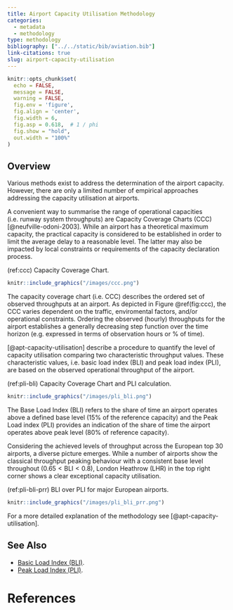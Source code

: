 ```yaml
---
title: Airport Capacity Utilisation Methodology
categories:
  - metadata
  - methodology
type: methodology
bibliography: ["../../static/bib/aviation.bib"]
link-citations: true
slug: airport-capacity-utilisation
---
```


```r
knitr::opts_chunk$set(
  echo = FALSE,
  message = FALSE,
  warning = FALSE,
  fig.env = 'figure',
  fig.align = 'center',
  fig.width = 6,
  fig.asp = 0.618,  # 1 / phi
  fig.show = "hold",
  out.width = "100%"
)
```


## Overview

Various methods exist to address the determination of the airport capacity.
However, there are only a limited number of empirical approaches addressing
the capacity utilisation at airports.

A convenient way to summarise the range of operational capacities (i.e. runway
system throughputs) are Capacity Coverage Charts (CCC)
[@neufville-odoni-2003].
While an airport has a theoretical maximum capacity, the
practical capacity is considered to be established in order to limit the
average delay to a reasonable level. The latter may also be impacted by local
constraints or requirements of the capacity declaration process.


(ref:ccc) Capacity Coverage Chart.


```r
knitr::include_graphics("/images/ccc.png")
```


The capacity coverage chart (i.e. CCC) describes the ordered set of observed
throughputs at an airport. As depicted in Figure \@ref(fig:ccc), the CCC varies
dependent on the traffic, enviromental factors, and/or operational
constraints. Ordering the observed (hourly) throughputs for the airport
establishes a generally decreasing step function over the time horizon (e.g.
expressed in terms of observation hours or % of time).


[@apt-capacity-utilisation] describe a procedure to quantify
the level of capacity utilisation comparing two characteristic throughput values.
These characteristic values, i.e. basic load index (BLI) and peak load index (PLI),
are based on the observed operational throughput of the airport.


(ref:pli-bli) Capacity Coverage Chart and PLI calculation.


```r
knitr::include_graphics("/images/pli_bli.png")
```


The Base Load Index (BLI) refers to the share of time an airport operates above a defined base
level (15% of the reference capacity) and the Peak Load index (PLI) provides an indication
of the share of time the airport operates above peak level (80% of reference capacity).

Considering the achieved levels of throughput across the European top 30 airports,
a diverse picture emerges.
While a number of airports show the classical throughput peaking behaviour with a consistent
base level throughout ($0.65 < \textrm{BLI} < 0.8$), London Heathrow (LHR) in the top right corner
shows a clear exceptional capacity utilisation.


(ref:pli-bli-prr) BLI over PLI for major European airports.


```r
knitr::include_graphics("/images/pli_bli_prr.png")
```


For a more detailed explanation of the methodology see [@apt-capacity-utilisation].

## See Also

* [Basic Load Index (BLI)][bli].
* [Peak Load Index (PLI)][pli].

[bli]: `r htmltools::HTML("{{< relref \"/acronym/bli.md\" >}}")` "Basic Load Index"
[pli]: `r htmltools::HTML("{{< relref \"/acronym/pli.md\" >}}")` "Peak Load Index"


# References



